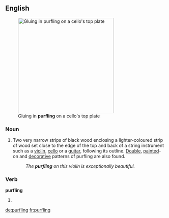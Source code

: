 ==English==
[[File:Gluing in Purfling - making a Cello.jpg|300px|thumbnail|right|Gluing in '''purfling''' on a cello's top plate]]
===Noun===
{{en-noun|purflings}}

# {{music|especially|lutherie}} Two very narrow strips of black wood enclosing a lighter-coloured strip of wood set close to the edge of the top and back of a string instrument such as a [[violin]], [[cello]] or a [[guitar]], following its outline. [[double|Double]], [[painted]]-on and [[decorative]] patterns of purfling are also found.
#: ''The '''purfling''' on this violin is exceptionally beautiful.''

===Verb===
'''purfling'''

# {{present participle of|purfle}}

[[de:purfling]]
[[fr:purfling]]